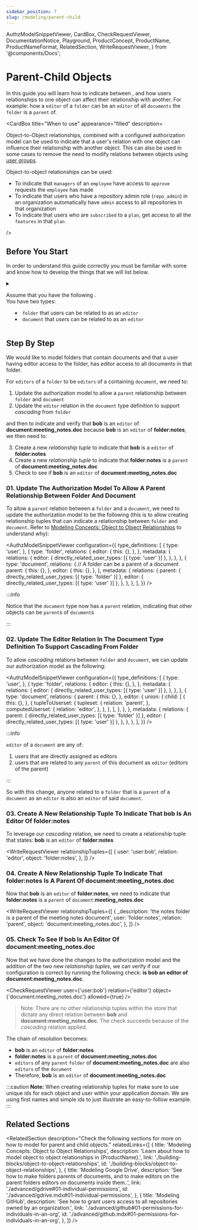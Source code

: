 ```yaml
---
sidebar_position: 7
slug: /modeling/parent-child
---
```


  AuthzModelSnippetViewer,
  CardBox,
  CheckRequestViewer,
  DocumentationNotice,
  Playground,
  ProductConcept,
  ProductName,
  ProductNameFormat,
  RelatedSection,
  WriteRequestViewer,
} from '@components/Docs';

# Parent-Child Objects

<DocumentationNotice />

In this guide you will learn how to indicate <ProductConcept section="what-is-a-relationship" linkName="relationships" /> between <ProductConcept section="what-is-an-object" linkName="objects" />, and how users relationships to one object can affect their relationship with another. For example: how a `editor` of a `folder` can be an `editor` of all `documents` the `folder` is a `parent` of.

<CardBox title="When to use" appearance="filled" description=<div>

Object-to-Object relationships, combined with a configured authorization model can be used to indicate that a user's relation with one object can influence their relationship with another object. This can also be used in some cases to remove the need to modify relations between objects using [user groups](./user-groups.mdx#03-assign-the-team-members-a-relation-to-an-object).

Object-to-object relationships can be used:

- To indicate that `managers` of an `employee` have access to `approve` requests the `employee` has made
- To indicate that users who have a repository admin role (`repo_admin`) in an organization automatically have `admin` access to all repositories in that organization
- To indicate that users who are `subscribed` to a `plan`, get access to all the `features` in that `plan`

</div> />

## Before You Start

In order to understand this guide correctly you must be familiar with some <ProductConcept /> and know how to develop the things that we will list below.

<details>
<summary>

Assume that you have the following <ProductConcept section="what-is-an-authorization-model" linkName="authorization model" />.<br />
You have two types:

- `folder` that users can be related to as an `editor`
- `document` that _users_ can be related to as an `editor`

</summary>

<AuthzModelSnippetViewer
  configuration={{
    type_definitions: [
      {
        type: 'user',
      },
      {
        type: 'folder',
        relations: {
          editor: {
            this: {},
          },
        },
        metadata: {
          relations: {
            editor: { directly_related_user_types: [{ type: 'user' }] },
          },
        },
      },
      {
        type: 'document',
        relations: {
          editor: {
            this: {},
          },
        },
        metadata: {
          relations: {
            editor: { directly_related_user_types: [{ type: 'user' }] },
          },
        },
      },
    ],
  }}
/>

<hr />

In addition, you will need to know the following:

### Direct Access

You need to know how to create an authorization model and create a relationship tuple to grant a user access to an object. [Learn more →](./direct-access.mdx)

### <ProductName format={ProductNameFormat.ShortForm}/> Concepts

- A <ProductConcept section="what-is-a-type" linkName="Type" />: a class of objects that have similar characteristics
- A <ProductConcept section="what-is-a-user" linkName="User" />: an entity in the system that can be related to an object
- A <ProductConcept section="what-is-a-relation" linkName="Relation" />: is a string defined in the type definition of an authorization model that defines the possibility of a relationship between an object of the same type as the type definition and a user in the system
- An <ProductConcept section="what-is-an-object" linkName="Object" />: represents an entity in the system. Users' relationships to it can be define through relationship tuples and the authorization model
- A <ProductConcept section="what-is-a-relationship-tuple" linkName="Relationship Tuple" />: a grouping consisting of a user, a relation and an object stored in <ProductName format={ProductNameFormat.ShortForm}/>
- [Union Operator](../configuration-language.mdx#the-union-operator): the union operator can be used to indicate that the user has multiple ways of being related to an object

</details>

<Playground />

## Step By Step

We would like to model folders that contain documents and that a user having editor access to the folder, has editor access to all documents in that folder.

For `editors` of a `folder` to be `editors` of a containing `document`, we need to:

1. Update the authorization model to allow a `parent` relationship between `folder` and `document`
2. Update the `editor` relation in the `document` type definition to support _cascading_ from `folder`

and then to indicate and verify that **bob** is an `editor` of **document:meeting_notes.doc** because **bob** is an `editor` of **folder:notes**, we then need to:

3. Create a new _relationship tuple_ to indicate that **bob** is a `editor` of **folder:notes**
4. Create a new _relationship tuple_ to indicate that **folder:notes** is a `parent` of **document:meeting_notes.doc**
5. Check to see if **bob** is an `editor` of **document:meeting_notes.doc**

### 01. Update The Authorization Model To Allow A Parent Relationship Between Folder And Document

To allow a `parent` relation between a `folder` and a `document`, we need to update the authorization model to be the following (this is to allow creating relationship tuples that can indicate a relationship between `folder` and `document`. Refer to [Modeling Concepts: Object to Object Relationships](./building-blocks/object-to-object-relationships.mdx) to understand why):

<AuthzModelSnippetViewer
  configuration={{
    type_definitions: [
      {
        type: 'user',
      },
      {
        type: 'folder',
        relations: {
          editor: {
            this: {},
          },
        },
        metadata: {
          relations: {
            editor: { directly_related_user_types: [{ type: 'user' }] },
          },
        },
      },
      {
        type: 'document',
        relations: {
          // A folder can be a parent of a document
          parent: {
            this: {},
          },
          editor: {
            this: {},
          },
        },
        metadata: {
          relations: {
            parent: { directly_related_user_types: [{ type: 'folder' }] },
            editor: { directly_related_user_types: [{ type: 'user' }] },
          },
        },
      },
    ],
  }}
/>

:::info

Notice that the `document` type now has a `parent` relation, indicating that other objects can be `parent`s of `document`s

:::

### 02. Update The Editor Relation In The Document Type Definition To Support Cascading From Folder

To allow _cascading_ relations between `folder` and `document`, we can update our authorization model as the following:

<AuthzModelSnippetViewer
  configuration={{
    type_definitions: [
      {
        type: 'user',
      },
      {
        type: 'folder',
        relations: {
          editor: {
            this: {},
          },
        },
        metadata: {
          relations: {
            editor: { directly_related_user_types: [{ type: 'user' }] },
          },
        },
      },
      {
        type: 'document',
        relations: {
          parent: {
            this: {},
          },
          editor: {
            union: {
              child: [
                {
                  this: {},
                },
                {
                  tupleToUserset: {
                    tupleset: {
                      relation: 'parent',
                    },
                    computedUserset: {
                      relation: 'editor',
                    },
                  },
                },
              ],
            },
          },
        },
        metadata: {
          relations: {
            parent: { directly_related_user_types: [{ type: 'folder' }] },
            editor: { directly_related_user_types: [{ type: 'user' }] },
          },
        },
      },
    ],
  }}
/>

:::info

`editor` of a `document` are any of:

1. users that are directly assigned as editors
2. users that are related to any `parent` of this document as `editor` (editors of the parent)

:::

So with this change, anyone related to a `folder` that is a `parent` of a `document` as an `editor` is also an `editor` of said `document`.

### 03. Create A New Relationship Tuple To Indicate That bob Is An Editor Of folder:notes

To leverage our _cascading_ relation, we need to create a relationship tuple that states: **bob** is an `editor` of **folder:notes**

<WriteRequestViewer
  relationshipTuples={[
    {
      user: 'user:bob',
      relation: 'editor',
      object: 'folder:notes',
    },
  ]}
/>

### 04. Create A New Relationship Tuple To Indicate That folder:notes Is A Parent Of document:meeting_notes.doc

Now that **bob** is an `editor` of **folder:notes**, we need to indicate that **folder:notes** is a `parent` of `document`:**meeting_notes.doc**

<WriteRequestViewer
  relationshipTuples={[
    {
      _description: 'the notes folder is a parent of the meeting notes document',
      user: 'folder:notes',
      relation: 'parent',
      object: 'document:meeting_notes.doc',
    },
  ]}
/>

### 05. Check To See If bob Is An Editor Of document:meeting_notes.doc

Now that we have done the changes to the authorization model and the addition of the two new _relationship tuples_, we can verify if our configuration is correct by running the following check: **is bob an editor of document:meeting_notes.doc**.

<CheckRequestViewer user={'user:bob'} relation={'editor'} object={'document:meeting_notes.doc'} allowed={true} />

> Note: There are no other relationship tuples within the store that dictate any direct relation between **bob** and **document:meeting_notes.doc**. The check succeeds because of the _cascading_ relation applied.

The chain of resolution becomes:

- **bob** is an `editor` of **folder:notes**
- **folder:notes** is a `parent` of **document:meeting_notes.doc**
- `editors` of any `parent` `folder` of **document:meeting_notes.doc** are also `editors` of the `document`
- Therefore, **bob** is an `editor` of **document:meeting_notes.doc**

:::caution
**Note:** When creating relationship tuples for <ProductName format={ProductNameFormat.LongForm}/> make sure to use unique ids for each object and user within your application domain. We are using first names and simple ids to just illustrate an easy-to-follow example.
:::

## Related Sections

<RelatedSection
  description="Check the following sections for more on how to model for parent and child objects."
  relatedLinks={[
    {
      title: 'Modeling Concepts: Object to Object Relationships',
      description: 'Learn about how to model object to object relationships in {ProductName}.',
      link: './building-blocks/object-to-object-relationships',
      id: './building-blocks/object-to-object-relationships',
    },
    {
      title: 'Modeling Google Drive',
      description:
        'See how to make folders parents of documents, and to make editors on the parent folders editors on documents inside them..',
      link: './advanced/gdrive#01-individual-permissions',
      id: './advanced/gdrive.mdx#01-individual-permissions',
    },
    {
      title: 'Modeling GitHub',
      description: 'See how to grant users access to all repositories owned by an organization.',
      link: './advanced/github#01-permissions-for-individuals-in-an-org',
      id: './advanced/github.mdx#01-permissions-for-individuals-in-an-org',
    },
  ]}
/>
